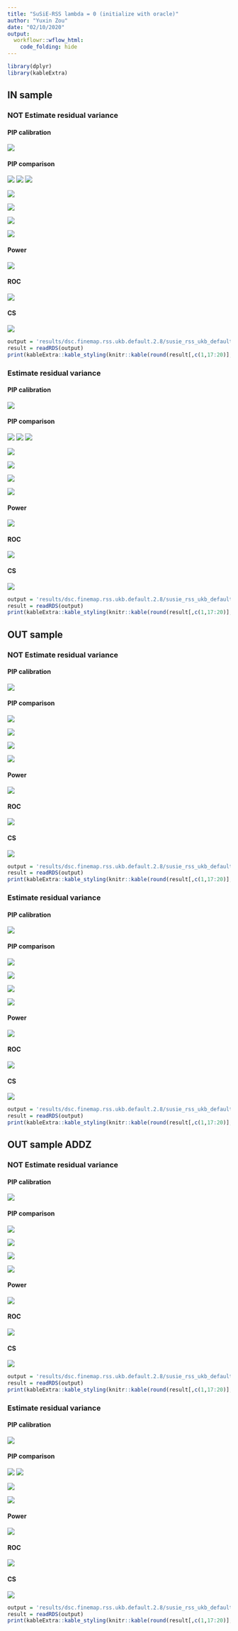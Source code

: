 ```yaml
---
title: "SuSiE-RSS lambda = 0 (initialize with oracle)"
author: "Yuxin Zou"
date: "02/10/2020"
output:
  workflowr::wflow_html:
    code_folding: hide
---
```


```r
library(dplyr)
library(kableExtra)
```

## IN sample

### NOT Estimate residual variance

#### PIP calibration

![](../results/dsc.finemap.rss.ukb.default.2.8/susie_rss_ukb_default_pip_calibration/susie_rss_ukb_default_pip_initoracle_AZFALSE_ldin_sample_ERFALSE_lamb0_pipcali.png)

#### PIP comparison

![](../results/dsc.finemap.rss.ukb.default.2.8/susie_rss_ukb_default_pip_comparison/susie_rss_ukb_default_pip_initoracle_AZFALSE_ldin_sample_ERFALSE_lamb0_rssVSsusie.png)
![](../results/dsc.finemap.rss.ukb.default.2.8/susie_rss_ukb_default_pip_comparison/susie_rss_ukb_default_pip_initoracle_AZFALSE_ldin_sample_ERFALSE_lamb0_rssVScaviar.png)
![](../results/dsc.finemap.rss.ukb.default.2.8/susie_rss_ukb_default_pip_comparison/susie_rss_ukb_default_pip_initoracle_AZFALSE_ldin_sample_ERFALSE_lamb0_rssVSfinemap.png)

![](../results/dsc.finemap.rss.ukb.default.2.8/susie_rss_ukb_default_pip_comparison/susie_rss_ukb_default_pip_initoracle_AZFALSE_ldin_sample_ERFALSE_lamb0_rssVSfinemapv3.png)

![](../results/dsc.finemap.rss.ukb.default.2.8/susie_rss_ukb_default_pip_comparison/susie_rss_ukb_default_pip_initoracle_AZFALSE_ldin_sample_ERFALSE_lamb0_susieVScaviar.png)

![](../results/dsc.finemap.rss.ukb.default.2.8/susie_rss_ukb_default_pip_comparison/susie_rss_ukb_default_pip_initoracle_AZFALSE_ldin_sample_ERFALSE_lamb0_susieVSfinemap.png)

![](../results/dsc.finemap.rss.ukb.default.2.8/susie_rss_ukb_default_pip_comparison/susie_rss_ukb_default_pip_initoracle_AZFALSE_ldin_sample_ERFALSE_lamb0_susieVSfinemapv3.png)

#### Power

![](../results/dsc.finemap.rss.ukb.default.2.8/susie_rss_ukb_default_roc/susie_rss_ukb_default_pip_initoracle_AZFALSE_ldin_sample_ERFALSE_lamb0_roc_all_power_combine.png)

#### ROC

![](../results/dsc.finemap.rss.ukb.default.2.8/susie_rss_ukb_default_roc/susie_rss_ukb_default_pip_initoracle_AZFALSE_ldin_sample_ERFALSE_lamb0_roc_all_roc_combine.png)

#### CS

![](../results/dsc.finemap.rss.ukb.default.2.8/susie_rss_ukb_default_cs_compare/susie_rss_ukb_default_pip_initoracle_AZFALSE_ldin_sample_ERFALSE_lamb0_cs_plots.png)

```r
output = 'results/dsc.finemap.rss.ukb.default.2.8/susie_rss_ukb_default_cs_compare/susie_rss_ukb_default_pip_initoracle_AZFALSE_ldin_sample_ERFALSE_lamb0_cs.rds'
result = readRDS(output)
print(kableExtra::kable_styling(knitr::kable(round(result[,c(1,17:20)],4))))
```

### Estimate residual variance

#### PIP calibration

![](../results/dsc.finemap.rss.ukb.default.2.8/susie_rss_ukb_default_pip_calibration/susie_rss_ukb_default_pip_initoracle_AZFALSE_ldin_sample_ERTRUE_lamb0_pipcali.png)

#### PIP comparison

![](../results/dsc.finemap.rss.ukb.default.2.8/susie_rss_ukb_default_pip_comparison/susie_rss_ukb_default_pip_initoracle_AZFALSE_ldin_sample_ERTRUE_lamb0_rssVSsusie.png)
![](../results/dsc.finemap.rss.ukb.default.2.8/susie_rss_ukb_default_pip_comparison/susie_rss_ukb_default_pip_initoracle_AZFALSE_ldin_sample_ERTRUE_lamb0_rssVScaviar.png)
![](../results/dsc.finemap.rss.ukb.default.2.8/susie_rss_ukb_default_pip_comparison/susie_rss_ukb_default_pip_initoracle_AZFALSE_ldin_sample_ERTRUE_lamb0_rssVSfinemap.png)

![](../results/dsc.finemap.rss.ukb.default.2.8/susie_rss_ukb_default_pip_comparison/susie_rss_ukb_default_pip_initoracle_AZFALSE_ldin_sample_ERTRUE_lamb0_rssVSfinemapv3.png)

![](../results/dsc.finemap.rss.ukb.default.2.8/susie_rss_ukb_default_pip_comparison/susie_rss_ukb_default_pip_initoracle_AZFALSE_ldin_sample_ERTRUE_lamb0_susieVScaviar.png)

![](../results/dsc.finemap.rss.ukb.default.2.8/susie_rss_ukb_default_pip_comparison/susie_rss_ukb_default_pip_initoracle_AZFALSE_ldin_sample_ERTRUE_lamb0_susieVSfinemap.png)

![](../results/dsc.finemap.rss.ukb.default.2.8/susie_rss_ukb_default_pip_comparison/susie_rss_ukb_default_pip_initoracle_AZFALSE_ldin_sample_ERTRUE_lamb0_susieVSfinemapv3.png)

#### Power

![](../results/dsc.finemap.rss.ukb.default.2.8/susie_rss_ukb_default_roc/susie_rss_ukb_default_pip_initoracle_AZFALSE_ldin_sample_ERTRUE_lamb0_roc_all_power_combine.png)

#### ROC

![](../results/dsc.finemap.rss.ukb.default.2.8/susie_rss_ukb_default_roc/susie_rss_ukb_default_pip_initoracle_AZFALSE_ldin_sample_ERTRUE_lamb0_roc_all_roc_combine.png)

#### CS

![](../results/dsc.finemap.rss.ukb.default.2.8/susie_rss_ukb_default_cs_compare/susie_rss_ukb_default_pip_initoracle_AZFALSE_ldin_sample_ERTRUE_lamb0_cs_plots.png)

```r
output = 'results/dsc.finemap.rss.ukb.default.2.8/susie_rss_ukb_default_cs_compare/susie_rss_ukb_default_pip_initoracle_AZFALSE_ldin_sample_ERTRUE_lamb0_cs.rds'
result = readRDS(output)
print(kableExtra::kable_styling(knitr::kable(round(result[,c(1,17:20)],4))))
```

## OUT sample

### NOT Estimate residual variance

#### PIP calibration

![](../results/dsc.finemap.rss.ukb.default.2.8/susie_rss_ukb_default_pip_calibration/susie_rss_ukb_default_pip_initoracle_AZFALSE_ldref_sample_ERFALSE_lamb0_pipcali.png)

#### PIP comparison

![](../results/dsc.finemap.rss.ukb.default.2.8/susie_rss_ukb_default_pip_comparison/susie_rss_ukb_default_pip_initoracle_AZFALSE_ldref_sample_ERFALSE_lamb0_rssVSsusie.png)

![](../results/dsc.finemap.rss.ukb.default.2.8/susie_rss_ukb_default_pip_comparison/susie_rss_ukb_default_pip_initoracle_AZFALSE_ldref_sample_ERFALSE_lamb0_rssVScaviar.png)

![](../results/dsc.finemap.rss.ukb.default.2.8/susie_rss_ukb_default_pip_comparison/susie_rss_ukb_default_pip_initoracle_AZFALSE_ldref_sample_ERFALSE_lamb0_rssVSfinemap.png)

![](../results/dsc.finemap.rss.ukb.default.2.8/susie_rss_ukb_default_pip_comparison/susie_rss_ukb_default_pip_initoracle_AZFALSE_ldref_sample_ERFALSE_lamb0_rssVSfinemapv3.png)

#### Power

![](../results/dsc.finemap.rss.ukb.default.2.8/susie_rss_ukb_default_roc/susie_rss_ukb_default_pip_initoracle_AZFALSE_ldref_sample_ERFALSE_lamb0_roc_all_power_combine.png)

#### ROC

![](../results/dsc.finemap.rss.ukb.default.2.8/susie_rss_ukb_default_roc/susie_rss_ukb_default_pip_initoracle_AZFALSE_ldref_sample_ERFALSE_lamb0_roc_all_roc_combine.png)

#### CS

![](../results/dsc.finemap.rss.ukb.default.2.8/susie_rss_ukb_default_cs_compare/susie_rss_ukb_default_pip_initoracle_AZFALSE_ldref_sample_ERFALSE_lamb0_cs_plots.png)

```r
output = 'results/dsc.finemap.rss.ukb.default.2.8/susie_rss_ukb_default_cs_compare/susie_rss_ukb_default_pip_initoracle_AZFALSE_ldref_sample_ERFALSE_lamb0_cs.rds'
result = readRDS(output)
print(kableExtra::kable_styling(knitr::kable(round(result[,c(1,17:20)],4))))
```

### Estimate residual variance

#### PIP calibration

![](../results/dsc.finemap.rss.ukb.default.2.8/susie_rss_ukb_default_pip_calibration/susie_rss_ukb_default_pip_initoracle_AZFALSE_ldref_sample_ERTRUE_lamb0_pipcali.png)

#### PIP comparison

![](../results/dsc.finemap.rss.ukb.default.2.8/susie_rss_ukb_default_pip_comparison/susie_rss_ukb_default_pip_initoracle_AZFALSE_ldref_sample_ERTRUE_lamb0_rssVSsusie.png)

![](../results/dsc.finemap.rss.ukb.default.2.8/susie_rss_ukb_default_pip_comparison/susie_rss_ukb_default_pip_initoracle_AZFALSE_ldref_sample_ERTRUE_lamb0_rssVScaviar.png)

![](../results/dsc.finemap.rss.ukb.default.2.8/susie_rss_ukb_default_pip_comparison/susie_rss_ukb_default_pip_initoracle_AZFALSE_ldref_sample_ERTRUE_lamb0_rssVSfinemap.png)

![](../results/dsc.finemap.rss.ukb.default.2.8/susie_rss_ukb_default_pip_comparison/susie_rss_ukb_default_pip_initoracle_AZFALSE_ldref_sample_ERTRUE_lamb0_rssVSfinemapv3.png)

#### Power

![](../results/dsc.finemap.rss.ukb.default.2.8/susie_rss_ukb_default_roc/susie_rss_ukb_default_pip_initoracle_AZFALSE_ldref_sample_ERTRUE_lamb0_roc_all_power_combine.png)

#### ROC

![](../results/dsc.finemap.rss.ukb.default.2.8/susie_rss_ukb_default_roc/susie_rss_ukb_default_pip_initoracle_AZFALSE_ldref_sample_ERTRUE_lamb0_roc_all_roc_combine.png)

#### CS

![](../results/dsc.finemap.rss.ukb.default.2.8/susie_rss_ukb_default_cs_compare/susie_rss_ukb_default_pip_initoracle_AZFALSE_ldref_sample_ERTRUE_lamb0_cs_plots.png)

```r
output = 'results/dsc.finemap.rss.ukb.default.2.8/susie_rss_ukb_default_cs_compare/susie_rss_ukb_default_pip_initoracle_AZFALSE_ldref_sample_ERTRUE_lamb0_cs.rds'
result = readRDS(output)
print(kableExtra::kable_styling(knitr::kable(round(result[,c(1,17:20)],4))))
```

## OUT sample ADDZ

### NOT Estimate residual variance

#### PIP calibration

![](../results/dsc.finemap.rss.ukb.default.2.8/susie_rss_ukb_default_pip_calibration/susie_rss_ukb_default_pip_initoracle_AZTRUE_ldref_sample_ERFALSE_lamb0_pipcali.png)

#### PIP comparison

![](../results/dsc.finemap.rss.ukb.default.2.8/susie_rss_ukb_default_pip_comparison/susie_rss_ukb_default_pip_initoracle_AZTRUE_ldref_sample_ERFALSE_lamb0_rssVSsusie.png)

![](../results/dsc.finemap.rss.ukb.default.2.8/susie_rss_ukb_default_pip_comparison/susie_rss_ukb_default_pip_initoracle_AZTRUE_ldref_sample_ERFALSE_lamb0_rssVScaviar.png)

![](../results/dsc.finemap.rss.ukb.default.2.8/susie_rss_ukb_default_pip_comparison/susie_rss_ukb_default_pip_initoracle_AZTRUE_ldref_sample_ERFALSE_lamb0_rssVSfinemap.png)

![](../results/dsc.finemap.rss.ukb.default.2.8/susie_rss_ukb_default_pip_comparison/susie_rss_ukb_default_pip_initoracle_AZTRUE_ldref_sample_ERFALSE_lamb0_rssVSfinemapv3.png)

#### Power

![](../results/dsc.finemap.rss.ukb.default.2.8/susie_rss_ukb_default_roc/susie_rss_ukb_default_pip_initoracle_AZTRUE_ldref_sample_ERFALSE_lamb0_roc_all_power_combine.png)

#### ROC

![](../results/dsc.finemap.rss.ukb.default.2.8/susie_rss_ukb_default_roc/susie_rss_ukb_default_pip_initoracle_AZTRUE_ldref_sample_ERFALSE_lamb0_roc_all_roc_combine.png)

#### CS

![](../results/dsc.finemap.rss.ukb.default.2.8/susie_rss_ukb_default_cs_compare/susie_rss_ukb_default_pip_initoracle_AZTRUE_ldref_sample_ERFALSE_lamb0_cs_plots.png)

```r
output = 'results/dsc.finemap.rss.ukb.default.2.8/susie_rss_ukb_default_cs_compare/susie_rss_ukb_default_pip_initoracle_AZTRUE_ldref_sample_ERFALSE_lamb0_cs.rds'
result = readRDS(output)
print(kableExtra::kable_styling(knitr::kable(round(result[,c(1,17:20)],4))))
```

### Estimate residual variance

#### PIP calibration

![](../results/dsc.finemap.rss.ukb.default.2.8/susie_rss_ukb_default_pip_calibration/susie_rss_ukb_default_pip_initoracle_AZTRUE_ldref_sample_ERTRUE_lamb0_pipcali.png)

#### PIP comparison

![](../results/dsc.finemap.rss.ukb.default.2.8/susie_rss_ukb_default_pip_comparison/susie_rss_ukb_default_pip_initoracle_AZTRUE_ldref_sample_ERTRUE_lamb0_rssVSsusie.png)
![](../results/dsc.finemap.rss.ukb.default.2.8/susie_rss_ukb_default_pip_comparison/susie_rss_ukb_default_pip_initoracle_AZTRUE_ldref_sample_ERTRUE_lamb0_rssVScaviar.png)

![](../results/dsc.finemap.rss.ukb.default.2.8/susie_rss_ukb_default_pip_comparison/susie_rss_ukb_default_pip_initoracle_AZTRUE_ldref_sample_ERTRUE_lamb0_rssVSfinemap.png)

![](../results/dsc.finemap.rss.ukb.default.2.8/susie_rss_ukb_default_pip_comparison/susie_rss_ukb_default_pip_initoracle_AZTRUE_ldref_sample_ERTRUE_lamb0_rssVSfinemapv3.png)

#### Power

![](../results/dsc.finemap.rss.ukb.default.2.8/susie_rss_ukb_default_roc/susie_rss_ukb_default_pip_initoracle_AZTRUE_ldref_sample_ERTRUE_lamb0_roc_all_power_combine.png)

#### ROC

![](../results/dsc.finemap.rss.ukb.default.2.8/susie_rss_ukb_default_roc/susie_rss_ukb_default_pip_initoracle_AZTRUE_ldref_sample_ERTRUE_lamb0_roc_all_roc_combine.png)

#### CS

![](../results/dsc.finemap.rss.ukb.default.2.8/susie_rss_ukb_default_cs_compare/susie_rss_ukb_default_pip_initoracle_AZTRUE_ldref_sample_ERTRUE_lamb0_cs_plots.png)

```r
output = 'results/dsc.finemap.rss.ukb.default.2.8/susie_rss_ukb_default_cs_compare/susie_rss_ukb_default_pip_initoracle_AZTRUE_ldref_sample_ERTRUE_lamb0_cs.rds'
result = readRDS(output)
print(kableExtra::kable_styling(knitr::kable(round(result[,c(1,17:20)],4))))
```
